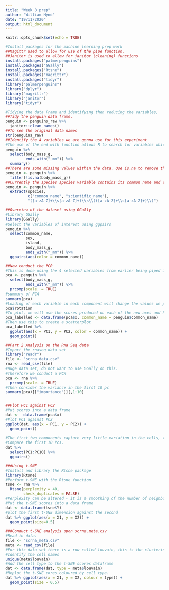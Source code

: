```yaml
---
title: "Week 8 prep"
author: "William Hynd"
date: "19/11/2020"
output: html_document
---
```


```r
knitr::opts_chunk$set(echo = TRUE)
```


```r
#Install packages for the machine learning prep work
##Magittr used to allow for use of the pipe function. 
##Janitor is used to allow for janitor (cleaning) functions
install.packages("palmerpenguins")
install.packages("GGally")
install.packages("Rtsne")
install.packages("magrittr")
install.packages("tidyr")
library("palmerpenguins")
library("dplyr")
library("magrittr")
library("janitor")
library("tidyr")
```



```r
#Tidying the data Frame and identifying then reducing the variables, 
##Tidy the penguin data frame. 
penguin <- penguins_raw %>%
  janitor::clean_names()
##To see the original data names
str(penguins_raw)
##Identify the 4 variables we are gonna use for this experiment
#The use of the end with function allows R to search for variables which end in the same units. In this case mm, and will tabulate the data for these variables when placed within a summary. 
penguin %>% 
  select(body_mass_g,
         ends_with("_mm")) %>%
  summary()
##There are some missing values within the data. Use is.na to remove them
penguin <- penguin %>%
  filter(!is.na(body_mass_g))
##Currently the species species variable contains its common name and scientific name making the variable very long. Using extract we are going to split the common name and scientific name. 
penguin <- penguin %>% 
  extract(species, 
          c("common_name", "scientific_name"),
          "([a-zA-Z]+\\s[a-zA-Z]+)\\s\\(([a-zA-Z]+\\s[a-zA-Z]+)\\)")
```

```r
##Overview of the dataset using GGally
#Library GGally
library(GGally)
#Select the variables of interest using ggpairs
penguin %>%
  select(common_name, 
         sex, 
         island,
         body_mass_g,
         ends_with("_mm")) %>%
  ggpairs(aes(color = common_name))
```

```r
##Now conduct the PCR
#This is done using the 4 selected variables from earlier being piped into prcomp which conducts the analysis
pca <- penguin %>% 
  select(body_mass_g,
         ends_with("_mm")) %>%
  prcomp(scale. = TRUE)
#summary of PCA
summary(pca)
#Loading of each variable in each component will change the values we produce. Pcs ae linear combinations of the original variables.
pca$rotation
#To plot, we will use the scores produced on each of the new axes and have them coloured by species. The scores in a variable called $x
pca_labelled <- data.frame(pca$x, common_name = penguin$common_name)
#Then use this to create a scatterplot
pca_labelled %>% 
  ggplot(aes(x = PC1, y = PC2, color = common_name)) +
  geom_point()
```

```r
##Part 2 Analysis on the Rna Seq data
#Import the rnaseq data set
library("readr")
file <- "scrna_data.csv"
rna <- read_csv(file)
#Huge data set, do not want to use GGally on this. 
#Therefore we conduct a PCA
pca <- rna %>% 
  prcomp(scale. = TRUE)
#Then consider the variance in the first 10 pc
summary(pca)[["importance"]][,1:10]


##Plot PC1 against PC2
#Put scores into a data frame
dat <-  data.frame(pca$x)
#Plot PC1 against PC2
ggplot(dat, aes(x = PC1, y = PC2)) +
  geom_point()

#The first two components capture very little variation in the cells, therefore it is worth looking at other pair wise comaprisons.
#Compare the first 10 Pcs.
dat %>%
  select(PC1:PC10) %>% 
  ggpairs()
```

```r
###Using t-SNE
#Install and library the Rtsne package
library(Rtsne)
#Perform t-SNE with the Rtsne function
tsne <- rna %>% 
  Rtsne(perplexity = 40,
        check_duplicates = FALSE)
#Perplexity can be altered - it is a smoothing of the number of neighbors
#Put the t-SNE scores into a data frame
dat <- data.frame(tsne$Y)
#plot the first t-SNE dimension against the second
dat %>% ggplot(aes(x = X1, y = X2)) +
  geom_point(size=0.5)
```


```r
###Conduct t-SNE analysis upon scrna.meta.csv 
#Read in data. 
file <- "scrna_meta.csv"
meta <- read_csv(file)
#For this data set there is a row called louvain, this is the clustering algorithm which was used on the data set. This column shows the cell names
#Identify the cell names
unique(meta$louvain)
#Add the cell type to the t-SNE scores dataframe
dat <- data.frame(dat, type = meta$louvain)
#Replot the t-SNE cores coloured by cell type.
dat %>% ggplot(aes(x = X1, y = X2, colour = type)) +
  geom_point(size = 0.5)




```





